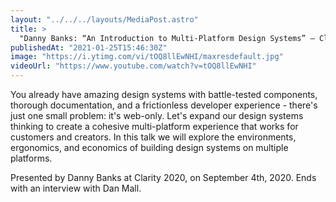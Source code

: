 ```yaml
---
layout: "../../../layouts/MediaPost.astro"
title: >
  "Danny Banks: “An Introduction to Multi-Platform Design Systems” — Clarity 2020"
publishedAt: "2021-01-25T15:46:30Z"
image: "https://i.ytimg.com/vi/tOQ8llEwNHI/maxresdefault.jpg"
videoUrl: "https://www.youtube.com/watch?v=tOQ8llEwNHI"
---
```


You already have amazing design systems with battle-tested components, thorough documentation, and a frictionless developer experience - there's just one small problem: it's web-only. Let's expand our design systems thinking to create a cohesive multi-platform experience that works for customers and creators. In this talk we will explore the environments, ergonomics, and economics of building design systems on multiple platforms.

Presented by Danny Banks at Clarity 2020, on September 4th, 2020. Ends with an interview with Dan Mall.
